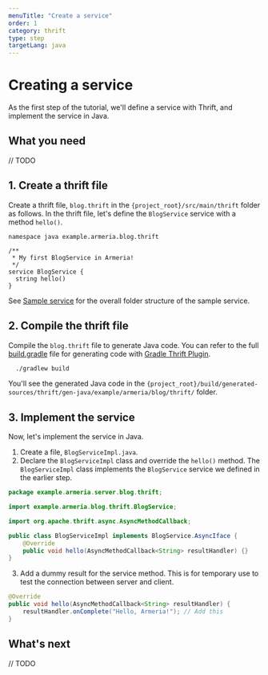 ```yaml
---
menuTitle: "Create a service"
order: 1
category: thrift
type: step
targetLang: java
---
```


# Creating a service

As the first step of the tutorial, we'll define a service with Thrift, and implement the service in Java.

<TutorialSteps current={1} />

## What you need

// TODO

## 1. Create a thrift file

Create a thrift file, `blog.thrift` in the `{project_root}/src/main/thrift` folder as follows.
In the thrift file, let's define the `BlogService` service with a method `hello()`.

```thrift filename=blog.thrift
namespace java example.armeria.blog.thrift

/**
 * My first BlogService in Armeria!
 */
service BlogService {
  string hello()
}
```

<Tip>

See [Sample service](/tutorials/thrift/blog#sample-service) for the overall folder structure of the sample service.

</Tip>

## 2. Compile the thrift file

Compile the `blog.thrift` file to generate Java code.
You can refer to the full [build.gradle](https://github.com/line/armeria-examples/blob/master/tutorials/thrift/build.gradle) file for generating code with [Gradle Thrift Plugin](https://github.com/jruyi/thrift-gradle-plugin).

```bash
  ./gradlew build
  ```

You'll see the generated Java code in the `{project_root}/build/generated-sources/thrift/gen-java/example/armeria/blog/thrift/` folder.

## 3. Implement the service

Now, let's implement the service in Java.

1. Create a file, `BlogServiceImpl.java`.
2. Declare the `BlogServiceImpl` class and override the `hello()` method. The `BlogServiceImpl` class implements the `BlogService` service we defined in the earlier step.
  ```java filename=BlogServiceImpl.java
  package example.armeria.server.blog.thrift;

  import example.armeria.blog.thrift.BlogService;

  import org.apache.thrift.async.AsyncMethodCallback;

  public class BlogServiceImpl implements BlogService.AsyncIface {
      @Override
      public void hello(AsyncMethodCallback<String> resultHandler) {}
  }
  ```
3. Add a dummy result for the service method.
  This is for temporary use to test the connection between server and client.
  ```java filename=BlogServiceImpl.java
  @Override
  public void hello(AsyncMethodCallback<String> resultHandler) {
      resultHandler.onComplete("Hello, Armeria!"); // Add this
  }
  ```

## What's next

// TODO

<TutorialSteps current={1} />
